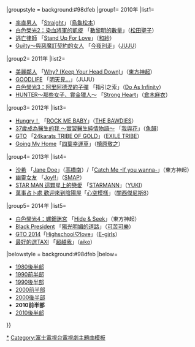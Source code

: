 {{Navbox
|bodyclass=hlist

|name=富士火十劇主題曲2010年代前半部
|titlestyle = background:#87ceeb
|title= 富士[[關西電視台、富士電視台週二晚間十點連續劇|火十]]主題曲{{#if:{{{1|}}}|（{{{1|}}}）|}}
|groupstyle = background:#98dfeb
|group1= 2010年
|list1= 
*[[率直男人]] 「[[Straight/走廊燈|Straight]]」（[[烏龜松本]]）
*[[染血將軍的凱旋|白色榮光2：染血將軍的凱旋]] 「[[數黎明的數量]]」（[[松田聖子]]）
*[[逃亡律師 成田誠|逃亡律師]] 「[[Stand Up For Love]]」（[[和紗]]）
*[[Guilty～與惡魔訂契約的女人]] 「[[今夜別走]]」（[[JUJU]]）
|group2= 2011年
|list2= 
*[[美麗鄰人]] 「[[Why? (Keep Your Head Down)]]」（[[東方神起]]）
*[[GOODLIFE]] 「[[明天見…]]」（JUJU）
*[[阿里阿德涅的子彈|白色榮光3：阿里阿德涅的子彈]] 「指引之索」（[[Do As Infinity]]）
*[[HUNTER～那些女子、賞金獵人～]] 「[[Strong Heart]]」（[[倉木麻衣]]）
|group3= 2012年
|list3= 
*[[Hungry！]] 「[[ROCK ME BABY]]」（[[THE BAWDIES]]）
*[[37歲成為醫生的我 ～實習醫生純情物語～]] 「[[我與花]]」（[[魚韻]]）
*[[GTO (2012年电视剧)|GTO]] 「[[24karats TRIBE OF GOLD]]」（[[EXILE TRIBE]]）
*[[Going My Home]]「[[四葉幸運草 (槙原敬之)|四葉幸運草]]」（[[槙原敬之]]）
|group4= 2013年
|list4= 
*[[沙希 (電視劇)|沙希]] 「[[Jane Doe]]」（[[高橋南]]）/「[[Catch Me -If you wanna-]]」（東方神起）
*[[幽靈女友]] 「[[Joy!!]]」（[[SMAP]]）
*[[STAR MAN 這顆星上的戀愛]] 「[[STARMANN]]」（[[YUKI (歌手)|YUKI]]）
*[[萬事占卜處 歡迎來到陰陽屋]]「[[心空模樣]]」（[[關西傑尼斯8]]）
|group5= 2014年
|list5= 
*[[螺鈿迷宮|白色榮光4：螺鈿迷宮]] 「[[Hide & Seek / Something|Hide & Seek]]」（東方神起）
*[[Black President]] 「[[陽光明媚的道路]]」（[[可苦可樂]]）
*[[GTO (2012年电视剧)|GTO 2014]]「[[Highschool♡love]]」（[[E-girls]]）
*[[最好的選TAXI]] 「[[超越我]]」（[[aiko]]）
|belowstyle = background:#98dfeb
|below=
*[[Template:富士火十劇主題曲1980年代後半部|1980後半部]]
*[[Template:富士火十劇主題曲1990年代前半部|1990前半部]]
*[[Template:富士火十劇主題曲1990年代後半部|1990後半部]]
*[[Template:富士火十劇主題曲2000年代前半部|2000前半部]]
*[[Template:富士火十劇主題曲2000年代後半部|2000後半部]]
*'''2010前半部'''
*[[Template:富士火十劇主題曲2010年代後半部|2010後半部]]
}}
<noinclude>
[[Category:富士火十劇主題曲|*]]
[[Category:富士電視台電視劇主題曲模板]]
</noinclude>